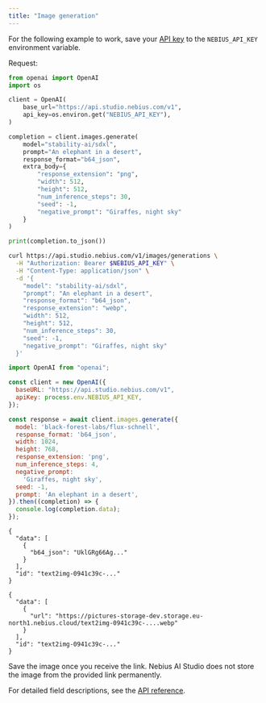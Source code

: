 ```yaml
---
title: "Image generation"
---
```


For the following example to work, save your [API key](https://docs.nebius.com/studio/api/authentication) to the `NEBIUS_API_KEY` environment variable.

Request:

<CodeGroup>

```python Phyton
from openai import OpenAI
import os

client = OpenAI(
    base_url="https://api.studio.nebius.com/v1",
    api_key=os.environ.get("NEBIUS_API_KEY"),
)

completion = client.images.generate(
    model="stability-ai/sdxl",
    prompt="An elephant in a desert",
    response_format="b64_json",
    extra_body={
        "response_extension": "png",
        "width": 512,
        "height": 512,
        "num_inference_steps": 30,
        "seed": -1,
        "negative_prompt": "Giraffes, night sky"
    }
)

print(completion.to_json())
```


```bash cURL
curl https://api.studio.nebius.com/v1/images/generations \
  -H "Authorization: Bearer $NEBIUS_API_KEY" \
  -H "Content-Type: application/json" \
  -d '{
    "model": "stability-ai/sdxl",
    "prompt": "An elephant in a desert",
    "response_format": "b64_json",
    "response_extension": "webp",
    "width": 512,
    "height": 512,
    "num_inference_steps": 30,
    "seed": -1,
    "negative_prompt": "Giraffes, night sky"
  }'
```


```javascript JavaScript
import OpenAI from "openai";

const client = new OpenAI({
  baseURL: "https://api.studio.nebius.com/v1",
  apiKey: process.env.NEBIUS_API_KEY,
});

const response = await client.images.generate({
  model: 'black-forest-labs/flux-schnell',
  response_format: 'b64_json',
  width: 1024,
  height: 768,
  response_extension: 'png',
  num_inference_steps: 4,
  negative_prompt:
    'Giraffes, night sky',
  seed: -1,
  prompt: 'An elephant in a desert',
}).then((completion) => {
  console.log(completion.data);
});
```

</CodeGroup>

<Accordion title="Response">
  <CodeGroup>

  ```Non-verbose Response format: b64_json
  {
    "data": [
      {
        "b64_json": "UklGRg66Ag..."
      }
    ],
    "id": "text2img-0941c39c-..."
  }
  ```

  
  ```Verbose Response format: url
  {
    "data": [
      {
        "url": "https://pictures-storage-dev.storage.eu-north1.nebius.cloud/text2img-0941c39c-....webp"
      }
    ],
    "id": "text2img-0941c39c-..."
  }
  ```

  </CodeGroup>
</Accordion>

<Note>
  Save the image once you receive the link. Nebius AI Studio does not store the image from the provided link permanently.
</Note>

For detailed field descriptions, see the [API reference](https://studio.nebius.com/api-reference).